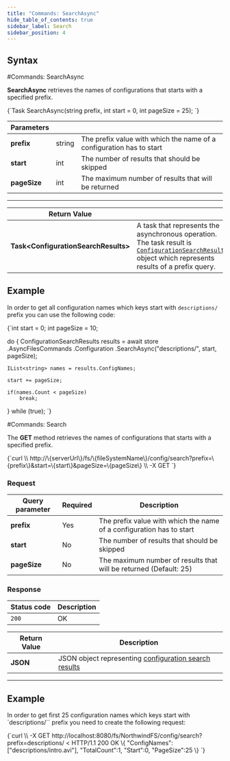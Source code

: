 ```yaml
---
title: "Commands: SearchAsync"
hide_table_of_contents: true
sidebar_label: Search
sidebar_position: 4
---
```





## Syntax
<LanguageSwitcher supportedLanguages={supportedLanguages} />
<LanguageContent language="csharp">
#Commands: SearchAsync

**SearchAsync** retrieves the names of configurations that starts with a specified prefix.



<TabItem value="search_1" label="search_1">
<CodeBlock language="csharp">
{`Task<ConfigurationSearchResults> SearchAsync(string prefix, int start = 0, int pageSize = 25);
`}
</CodeBlock>
</TabItem>

| Parameters | | |
| ------------- | ------------- | ----- |
| **prefix** | string | The prefix value with which the name of a configuration has to start |
| **start** | int | The number of results that should be skipped |
| **pageSize** | int | The maximum number of results that will be returned |

---

| Return Value | |
| ------------- | ------------- |
| **Task&lt;ConfigurationSearchResults&gt;** | A task that represents the asynchronous operation. The task result is [`ConfigurationSearchResults`](../../../../glossary/configuration-search-results.mdx) object which represents results of a prefix query. |

## Example

In order to get all configuration names which keys start with `descriptions/` prefix you can use the following code:

<TabItem value="search_2" label="search_2">
<CodeBlock language="csharp">
{`int start = 0;
int pageSize = 10;

do
\{
	ConfigurationSearchResults results = await store
		.AsyncFilesCommands
		.Configuration
		.SearchAsync("descriptions/", start, pageSize);

	IList<string> names = results.ConfigNames;

	start += pageSize;
	
	if(names.Count < pageSize)
		break;

\} while (true);
`}
</CodeBlock>
</TabItem>

</LanguageContent>
<LanguageContent language="http">
#Commands: Search

The **GET** method retrieves the names of configurations that starts with a specified prefix. 



<TabItem value="json" label="json">
<CodeBlock language="json">
{`curl \\
	http://\{serverUrl\}/fs/\{fileSystemName\}/config/search?prefix=\{prefix\}&start=\{start\}&pageSize=\{pageSize\}  \\
	-X GET
`}
</CodeBlock>
</TabItem>

### Request

| Query parameter | Required | Description |
| ------------- | -- | ---- |
| **prefix** | Yes | The prefix value with which the name of a configuration has to start |
| **start** | No | The number of results that should be skipped |
| **pageSize** | No | The maximum number of results that will be returned (Default: 25) |

### Response

| Status code | Description |
| ----------- | - |
| `200` | OK |

| Return Value | Description |
| ------------- | ------------- |
| **JSON** | JSON object representing [configuration search results](../../../../glossary/configuration-search-results.mdx)|

---

## Example

In order to get first 25 configuration names which keys start with `descriptions/`` prefix you need to create the following request:

<TabItem value="json" label="json">
<CodeBlock language="json">
{`curl \\
	-X GET http://localhost:8080/fs/NorthwindFS/config/search?prefix=descriptions/
< HTTP/1.1 200 OK
\{
    "ConfigNames":["descriptions/intro.avi"],
    "TotalCount":1,
    "Start":0,
    "PageSize":25
\}
`}
</CodeBlock>
</TabItem>

</LanguageContent>

<!---

-->